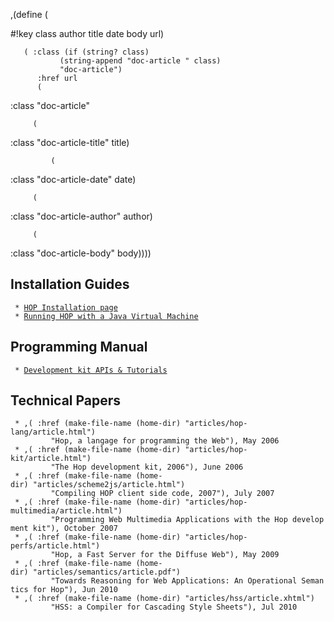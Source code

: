 ,(define (<ARTICLE> #!key class author title date body url)
    (<A> :class (if (string? class)
		    (string-append "doc-article " class)
		    "doc-article")
       :href url
       (<DIV> :class "doc-article"
	  (<DIV> :class "doc-article-title" title)
          (<DIV> :class "doc-article-date" date)
	  (<DIV> :class "doc-article-author" author)
	  (<DIV> :class "doc-article-body" body))))

== Installation Guides ==

  * [[/hop/home/install|HOP Installation page]]
  * [[/hop/home/install-jvm|Running HOP with a Java Virtual Machine]]

== Programming Manual ==

  * [[/hop/doc|Development kit APIs & Tutorials]]

== Technical Papers ==

  * ,(<A> :href (make-file-name (home-dir) "articles/hop-lang/article.html")
          "Hop, a langage for programming the Web"), May 2006
  * ,(<A> :href (make-file-name (home-dir) "articles/hop-kit/article.html")
          "The Hop development kit, 2006"), June 2006
  * ,(<A> :href (make-file-name (home-dir) "articles/scheme2js/article.html")
          "Compiling HOP client side code, 2007"), July 2007
  * ,(<A> :href (make-file-name (home-dir) "articles/hop-multimedia/article.html")
          "Programming Web Multimedia Applications with the Hop development kit"), October 2007
  * ,(<A> :href (make-file-name (home-dir) "articles/hop-perfs/article.html")
          "Hop, a Fast Server for the Diffuse Web"), May 2009
  * ,(<A> :href (make-file-name (home-dir) "articles/semantics/article.pdf")
          "Towards Reasoning for Web Applications: An Operational Semantics for Hop"), Jun 2010
  * ,(<A> :href (make-file-name (home-dir) "articles/hss/article.xhtml")
          "HSS: a Compiler for Cascading Style Sheets"), Jul 2010
